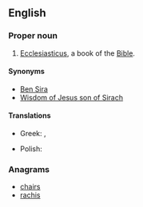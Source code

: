 ==English==
{{book of the Bible|Ben Sira}}

===Proper noun===
{{en-proper noun}}
# {{biblical}} [[Ecclesiasticus]], a book of the [[Bible]].

====Synonyms====
* [[Ben Sira]]
* [[Wisdom of Jesus son of Sirach]]

====Translations====
{{trans-top|book of the Bible}}
* Greek: {{t-|el|Σοφία Σειράχ||tr=Sofía Seirách}}, {{t-|el|Σοφία Ίησου Σειράχ||tr=Sofía Íisou Seirách}}
{{trans-mid}}
* Polish: {{t-|pl|Mądrość Syracha|f}}
{{trans-bottom}}

===Anagrams===
* [[chairs#English|chairs]]
* [[rachis#English|rachis]]